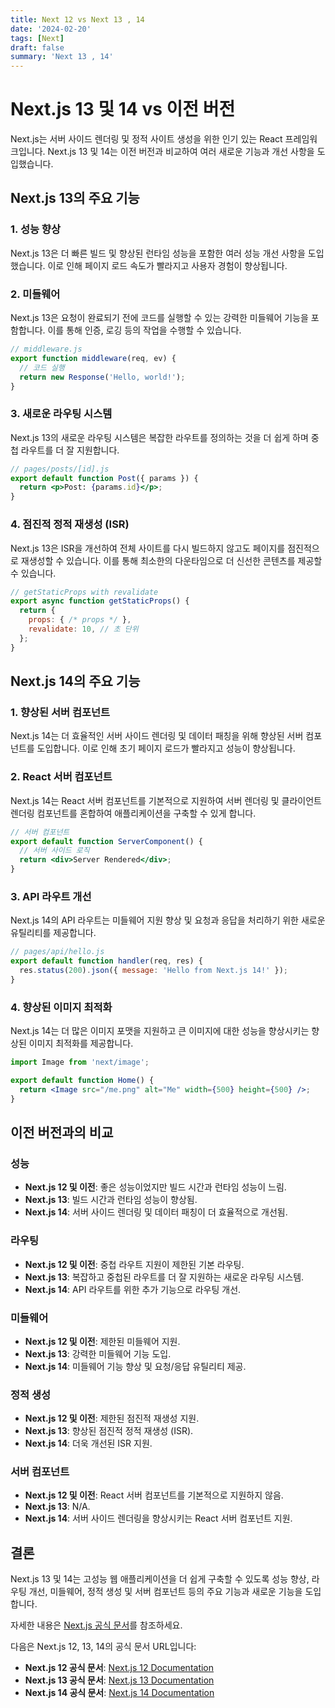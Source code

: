 ```yaml
---
title: Next 12 vs Next 13 , 14
date: '2024-02-20'
tags: [Next]
draft: false
summary: 'Next 13 , 14'
---
```



# Next.js 13 및 14 vs 이전 버전

Next.js는 서버 사이드 렌더링 및 정적 사이트 생성을 위한 인기 있는 React 프레임워크입니다. Next.js 13 및 14는 이전 버전과 비교하여 여러 새로운 기능과 개선 사항을 도입했습니다.

## Next.js 13의 주요 기능

### 1. 성능 향상
Next.js 13은 더 빠른 빌드 및 향상된 런타임 성능을 포함한 여러 성능 개선 사항을 도입했습니다. 이로 인해 페이지 로드 속도가 빨라지고 사용자 경험이 향상됩니다.

### 2. 미들웨어
Next.js 13은 요청이 완료되기 전에 코드를 실행할 수 있는 강력한 미들웨어 기능을 포함합니다. 이를 통해 인증, 로깅 등의 작업을 수행할 수 있습니다.

```jsx
// middleware.js
export function middleware(req, ev) {
  // 코드 실행
  return new Response('Hello, world!');
}
```

### 3. 새로운 라우팅 시스템
Next.js 13의 새로운 라우팅 시스템은 복잡한 라우트를 정의하는 것을 더 쉽게 하며 중첩 라우트를 더 잘 지원합니다.

```jsx
// pages/posts/[id].js
export default function Post({ params }) {
  return <p>Post: {params.id}</p>;
}
```

### 4. 점진적 정적 재생성 (ISR)
Next.js 13은 ISR을 개선하여 전체 사이트를 다시 빌드하지 않고도 페이지를 점진적으로 재생성할 수 있습니다. 이를 통해 최소한의 다운타임으로 더 신선한 콘텐츠를 제공할 수 있습니다.

```jsx
// getStaticProps with revalidate
export async function getStaticProps() {
  return {
    props: { /* props */ },
    revalidate: 10, // 초 단위
  };
}
```

## Next.js 14의 주요 기능

### 1. 향상된 서버 컴포넌트
Next.js 14는 더 효율적인 서버 사이드 렌더링 및 데이터 패칭을 위해 향상된 서버 컴포넌트를 도입합니다. 이로 인해 초기 페이지 로드가 빨라지고 성능이 향상됩니다.

### 2. React 서버 컴포넌트
Next.js 14는 React 서버 컴포넌트를 기본적으로 지원하여 서버 렌더링 및 클라이언트 렌더링 컴포넌트를 혼합하여 애플리케이션을 구축할 수 있게 합니다.

```jsx
// 서버 컴포넌트
export default function ServerComponent() {
  // 서버 사이드 로직
  return <div>Server Rendered</div>;
}
```

### 3. API 라우트 개선
Next.js 14의 API 라우트는 미들웨어 지원 향상 및 요청과 응답을 처리하기 위한 새로운 유틸리티를 제공합니다.

```jsx
// pages/api/hello.js
export default function handler(req, res) {
  res.status(200).json({ message: 'Hello from Next.js 14!' });
}
```

### 4. 향상된 이미지 최적화
Next.js 14는 더 많은 이미지 포맷을 지원하고 큰 이미지에 대한 성능을 향상시키는 향상된 이미지 최적화를 제공합니다.

```jsx
import Image from 'next/image';

export default function Home() {
  return <Image src="/me.png" alt="Me" width={500} height={500} />;
}
```

## 이전 버전과의 비교

### 성능
- **Next.js 12 및 이전**: 좋은 성능이었지만 빌드 시간과 런타임 성능이 느림.
- **Next.js 13**: 빌드 시간과 런타임 성능이 향상됨.
- **Next.js 14**: 서버 사이드 렌더링 및 데이터 패칭이 더 효율적으로 개선됨.

### 라우팅
- **Next.js 12 및 이전**: 중첩 라우트 지원이 제한된 기본 라우팅.
- **Next.js 13**: 복잡하고 중첩된 라우트를 더 잘 지원하는 새로운 라우팅 시스템.
- **Next.js 14**: API 라우트를 위한 추가 기능으로 라우팅 개선.

### 미들웨어
- **Next.js 12 및 이전**: 제한된 미들웨어 지원.
- **Next.js 13**: 강력한 미들웨어 기능 도입.
- **Next.js 14**: 미들웨어 기능 향상 및 요청/응답 유틸리티 제공.

### 정적 생성
- **Next.js 12 및 이전**: 제한된 점진적 재생성 지원.
- **Next.js 13**: 향상된 점진적 정적 재생성 (ISR).
- **Next.js 14**: 더욱 개선된 ISR 지원.

### 서버 컴포넌트
- **Next.js 12 및 이전**: React 서버 컴포넌트를 기본적으로 지원하지 않음.
- **Next.js 13**: N/A.
- **Next.js 14**: 서버 사이드 렌더링을 향상시키는 React 서버 컴포넌트 지원.

## 결론

Next.js 13 및 14는 고성능 웹 애플리케이션을 더 쉽게 구축할 수 있도록 성능 향상, 라우팅 개선, 미들웨어, 정적 생성 및 서버 컴포넌트 등의 주요 기능과 새로운 기능을 도입합니다.

자세한 내용은 [Next.js 공식 문서](https://nextjs.org/docs)를 참조하세요.


다음은 Next.js 12, 13, 14의 공식 문서 URL입니다:

- **Next.js 12 공식 문서**: [Next.js 12 Documentation](https://nextjs.org/blog/next-12)
- **Next.js 13 공식 문서**: [Next.js 13 Documentation](https://nextjs.org/blog/next-13)
- **Next.js 14 공식 문서**: [Next.js 14 Documentation](https://nextjs.org/blog/next-14)
